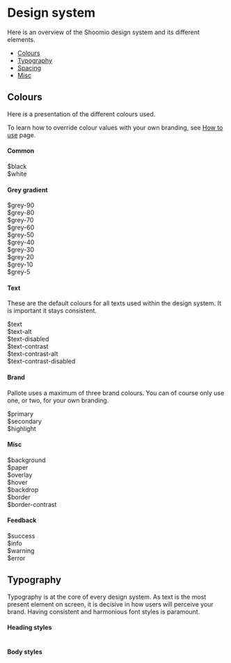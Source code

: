 



<Meta title="Design system" />

<div class="SBMarkdown">

# Design system

Here is an overview of the Shoomio design system and its different elements.

- [Colours](#colours)
- [Typography](#typography)
- [Spacing](#spacing)
- [Misc](#misc)

## Colours

Here is a presentation of the different colours used.

To learn how to override colour values with your own branding, see [How to use](?path=/docs/how-to-use--docs) page.

#### Common

<Unstyled>
  <Grid wrapper spacing={2}>
    <Colour background={variables.black} variable='black' />
    <Colour background={variables.white} variable='white' />
    <Grid item col={2}>
      <div style={{backgroundColor: variables.black, border: '1px solid', borderColor: variables.border, height: '2.5rem', width: '100%', borderRadius: '0.25rem', marginBottom: '0.25rem'}} className={'p-1'} />
      <Text variant='caption' weight='bold'>$black</Text>
    </Grid>
    <Grid item col={2}>
      <div style={{backgroundColor: variables.white, height: '2.5rem', width: '100%', borderRadius: '0.25rem', marginBottom: '0.25rem'}} className={'p-1'} />
      <Text variant='caption' weight='bold'>$white</Text>
    </Grid>
  </Grid>
</Unstyled>

#### Grey gradient

<Unstyled>
  <Grid wrapper spacing={2}>
    <Grid item col={2}>
      <div style={{backgroundColor: variables['grey-90'], height: '2.5rem', width: '100%', borderRadius: '0.25rem', marginBottom: '0.25rem'}} className={'p-1'} />
      <Text variant='caption' weight='bold'>$grey-90</Text>
    </Grid>
    <Grid item col={2}>
      <div style={{backgroundColor: variables['grey-80'], height: '2.5rem', width: '100%', borderRadius: '0.25rem', marginBottom: '0.25rem'}} className={'p-1'} />
      <Text variant='caption' weight='bold'>$grey-80</Text>
    </Grid>
    <Grid item col={2}>
      <div style={{backgroundColor: variables['grey-70'], height: '2.5rem', width: '100%', borderRadius: '0.25rem', marginBottom: '0.25rem'}} className={'p-1'} />
      <Text variant='caption' weight='bold'>$grey-70</Text>
    </Grid>
    <Grid item col={2}>
      <div style={{backgroundColor: variables['grey-60'], height: '2.5rem', width: '100%', borderRadius: '0.25rem', marginBottom: '0.25rem'}} className={'p-1'} />
      <Text variant='caption' weight='bold'>$grey-60</Text>
    </Grid>
    <Grid item col={2}>
      <div style={{backgroundColor: variables['grey-50'], height: '2.5rem', width: '100%', borderRadius: '0.25rem', marginBottom: '0.25rem'}} className={'p-1'} />
      <Text variant='caption' weight='bold'>$grey-50</Text>
    </Grid>
    <Grid item col={2}>
      <div style={{backgroundColor: variables['grey-40'], height: '2.5rem', width: '100%', borderRadius: '0.25rem', marginBottom: '0.25rem'}} className={'p-1'} />
      <Text variant='caption' weight='bold'>$grey-40</Text>
    </Grid>
    <Grid item col={2}>
      <div style={{backgroundColor: variables['grey-30'], height: '2.5rem', width: '100%', borderRadius: '0.25rem', marginBottom: '0.25rem'}} className={'p-1'} />
      <Text variant='caption' weight='bold'>$grey-30</Text>
    </Grid>
    <Grid item col={2}>
      <div style={{backgroundColor: variables['grey-20'], height: '2.5rem', width: '100%', borderRadius: '0.25rem', marginBottom: '0.25rem'}} className={'p-1'} />
      <Text variant='caption' weight='bold'>$grey-20</Text>
    </Grid>
    <Grid item col={2}>
      <div style={{backgroundColor: variables['grey-10'], height: '2.5rem', width: '100%', borderRadius: '0.25rem', marginBottom: '0.25rem'}} className={'p-1'} />
      <Text variant='caption' weight='bold'>$grey-10</Text>
    </Grid>
    <Grid item col={2}>
      <div style={{backgroundColor: variables['grey-5'], height: '2.5rem', width: '100%', borderRadius: '0.25rem', marginBottom: '0.25rem'}} className={'p-1'} />
      <Text variant='caption' weight='bold'>$grey-5</Text>
    </Grid>
  </Grid>
</Unstyled>

#### Text

These are the default colours for all texts used within the design system. It is important it stays consistent.

<Unstyled>
  <Grid wrapper spacing={2}>
    <Grid item wrapper spacing={2}>
      <Grid item col={2}>
        <div style={{backgroundColor: variables['text'], height: '2.5rem', width: '100%', borderRadius: '0.25rem', marginBottom: '0.25rem'}} className={'p-1'} />
        <Text variant='caption' weight='bold'>$text</Text>
      </Grid>
      <Grid item col={2}>
        <div style={{backgroundColor: variables['text-alt'], height: '2.5rem', width: '100%', borderRadius: '0.25rem', marginBottom: '0.25rem'}} className={'p-1'} />
        <Text variant='caption' weight='bold'>$text-alt</Text>
      </Grid>
      <Grid item col={2}>
        <div style={{backgroundColor: variables['text-disabled'], height: '2.5rem', width: '100%', borderRadius: '0.25rem', marginBottom: '0.25rem'}} className={'p-1'} />
        <Text variant='caption' weight='bold'>$text-disabled</Text>
      </Grid>
    </Grid>
    <Grid item wrapper spacing={2}>
      <Grid item col={2}>
        <div style={{backgroundColor: variables['text-contrast'], border: '1px solid', borderColor: variables.border, height: '2.5rem', width: '100%', borderRadius: '0.25rem', marginBottom: '0.25rem'}} className={'p-1'} />
        <Text variant='caption' weight='bold'>$text-contrast</Text>
      </Grid>
      <Grid item col={2}>
        <div style={{backgroundColor: variables['text-contrast-alt'], border: '1px solid', borderColor: variables.border, height: '2.5rem', width: '100%', borderRadius: '0.25rem', marginBottom: '0.25rem'}} className={'p-1'} />
        <Text variant='caption' weight='bold'>$text-contrast-alt</Text>
      </Grid>
      <Grid item col={2}>
        <div style={{backgroundColor: variables['text-contrast-disabled'], border: '1px solid', borderColor: variables.border, height: '2.5rem', width: '100%', borderRadius: '0.25rem', marginBottom: '0.25rem'}} className={'p-1'} />
        <Text variant='caption' weight='bold'>$text-contrast-disabled</Text>
      </Grid>
    </Grid>
  </Grid>
</Unstyled>

#### Brand

Pallote uses a maximum of three brand colours. You can of course only use one, or two, for your own branding.

<Unstyled>
  <Grid wrapper spacing={2}>
    <Grid item col={2}>
      <div style={{backgroundColor: variables['primary'], height: '2.5rem', width: '100%', borderRadius: '0.25rem', marginBottom: '0.25rem'}} className={'p-1'} />
      <Text variant='caption' weight='bold'>$primary</Text>
    </Grid>
    <Grid item col={2}>
      <div style={{backgroundColor: variables['secondary'], height: '2.5rem', width: '100%', borderRadius: '0.25rem', marginBottom: '0.25rem'}} className={'p-1'} />
      <Text variant='caption' weight='bold'>$secondary</Text>
    </Grid>
    <Grid item col={2}>
      <div style={{backgroundColor: variables['highlight'], height: '2.5rem', width: '100%', borderRadius: '0.25rem', marginBottom: '0.25rem'}} className={'p-1'} />
      <Text variant='caption' weight='bold'>$highlight</Text>
    </Grid>
  </Grid>
</Unstyled>

#### Misc

<Unstyled>
  <Grid wrapper spacing={2}>
    <Grid item wrapper spacing={2}>
      <Grid item col={2}>
        <div style={{backgroundColor: variables['background'], border: '1px solid', borderColor: variables.border, height: '2.5rem', width: '100%', borderRadius: '0.25rem', marginBottom: '0.25rem'}} className={'p-1'} />
        <Text variant='caption' weight='bold'>$background</Text>
      </Grid>
      <Grid item col={2}>
        <div style={{backgroundColor: variables['paper'], height: '2.5rem', width: '100%', borderRadius: '0.25rem', marginBottom: '0.25rem'}} className={'p-1'} />
        <Text variant='caption' weight='bold'>$paper</Text>
      </Grid>
    </Grid>
    <Grid item wrapper spacing={2}>
      <Grid item col={2}>
        <div style={{backgroundColor: variables['overlay'], height: '2.5rem', width: '100%', borderRadius: '0.25rem', marginBottom: '0.25rem'}} className={'p-1'} />
        <Text variant='caption' weight='bold'>$overlay</Text>
      </Grid>
      <Grid item col={2}>
        <div style={{backgroundColor: variables['hover'], height: '2.5rem', width: '100%', borderRadius: '0.25rem', marginBottom: '0.25rem'}} className={'p-1'} />
        <Text variant='caption' weight='bold'>$hover</Text>
      </Grid>
      <Grid item col={2}>
        <div style={{backgroundColor: variables['backdrop'], height: '2.5rem', width: '100%', borderRadius: '0.25rem', marginBottom: '0.25rem'}} className={'p-1'} />
        <Text variant='caption' weight='bold'>$backdrop</Text>
      </Grid>
    </Grid>
    <Grid item wrapper spacing={2}>
      <Grid item col={2}>
        <div style={{backgroundColor: variables['border'], height: '2.5rem', width: '100%', borderRadius: '0.25rem', marginBottom: '0.25rem'}} className={'p-1'} />
        <Text variant='caption' weight='bold'>$border</Text>
      </Grid>
      <Grid item col={2}>
        <div style={{backgroundColor: variables['border-contrast'], border: '1px solid', borderColor: variables.border, height: '2.5rem', width: '100%', borderRadius: '0.25rem', marginBottom: '0.25rem'}} className={'p-1'} />
        <Text variant='caption' weight='bold'>$border-contrast</Text>
      </Grid>
    </Grid>
  </Grid>
</Unstyled>

#### Feedback

<Unstyled>
  <Grid wrapper spacing={2}>
      <Grid item col={2}>
        <div style={{backgroundColor: variables['success'], height: '2.5rem', width: '100%', borderRadius: '0.25rem', marginBottom: '0.25rem'}} className={'p-1'} />
        <Text variant='caption' weight='bold'>$success</Text>
      </Grid>
    <Grid item col={2}>
      <div style={{backgroundColor: variables['info'], height: '2.5rem', width: '100%', borderRadius: '0.25rem', marginBottom: '0.25rem'}} className={'p-1'} />
      <Text variant='caption' weight='bold'>$info</Text>
    </Grid>
    <Grid item col={2}>
      <div style={{backgroundColor: variables['warning'], height: '2.5rem', width: '100%', borderRadius: '0.25rem', marginBottom: '0.25rem'}} className={'p-1'} />
      <Text variant='caption' weight='bold'>$warning</Text>
    </Grid>
    <Grid item col={2}>
      <div style={{backgroundColor: variables['error'], height: '2.5rem', width: '100%', borderRadius: '0.25rem', marginBottom: '0.25rem'}} className={'p-1'} />
      <Text variant='caption' weight='bold'>$error</Text>
    </Grid>
  </Grid>
</Unstyled>


## Typography

Typography is at the core of every design system. As text is the most present element on screen, it is decisive in how users will perceive your brand. Having consistent and harmonious font styles is paramount.

#### Heading styles

<Unstyled>
  <Table>
    <HeaderRow />
    <HeadingRows />
  </Table>
</Unstyled>

#### Body styles

<Unstyled>
  <Table>
    <HeaderRow />
    <BodyRows />
  </Table>
</Unstyled>

</div>
